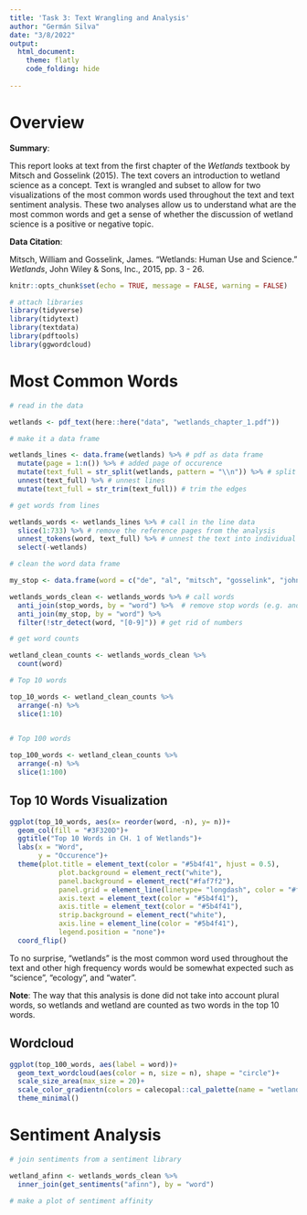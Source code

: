```yaml
---
title: 'Task 3: Text Wrangling and Analysis'
author: "Germán Silva"
date: "3/8/2022"
output: 
  html_document:
    theme: flatly
    code_folding: hide
    
---
```


# Overview

**Summary**:

This report looks at text from the first chapter of the _Wetlands_ textbook by Mitsch and Gosselink (2015). The text covers an introduction to wetland science as a concept. Text is wrangled and subset to allow for two visualizations of the most common words used throughout the text and text sentiment analysis. These two analyses allow us to understand what are the most common words and get a sense of whether the discussion of wetland science is a positive or negative topic. 

**Data Citation**:

Mitsch, William and Gosselink, James. "Wetlands: Human Use and Science." *Wetlands*, John Wiley & Sons, Inc., 2015, pp. 3 - 26. 

```r
knitr::opts_chunk$set(echo = TRUE, message = FALSE, warning = FALSE)

# attach libraries
library(tidyverse)
library(tidytext)
library(textdata)
library(pdftools)
library(ggwordcloud)
```

# Most Common Words {.tabset .tabset-fade .tabset-pills}

```r
# read in the data

wetlands <- pdf_text(here::here("data", "wetlands_chapter_1.pdf"))

# make it a data frame

wetlands_lines <- data.frame(wetlands) %>% # pdf as data frame
  mutate(page = 1:n()) %>% # added page of occurence
  mutate(text_full = str_split(wetlands, pattern = "\\n")) %>% # split lines by line breaks
  unnest(text_full) %>% # unnest lines
  mutate(text_full = str_trim(text_full)) # trim the edges

# get words from lines

wetlands_words <- wetlands_lines %>% # call in the line data
  slice(1:733) %>% # remove the reference pages from the analysis
  unnest_tokens(word, text_full) %>% # unnest the text into individual words
  select(-wetlands) 

# clean the word data frame

my_stop <- data.frame(word = c("de", "al", "mitsch", "gosselink", "john", "fig", "eds", "ed", "pp", "figure")) # list of words with no meaning in text such as author names, figure captions, and other similar abbreviations 

wetlands_words_clean <- wetlands_words %>% # call words
  anti_join(stop_words, by = "word") %>%  # remove stop words (e.g. and, the, a, etc.)
  anti_join(my_stop, by = "word") %>% 
  filter(!str_detect(word, "[0-9]")) # get rid of numbers 

# get word counts

wetland_clean_counts <- wetlands_words_clean %>% 
  count(word)

# Top 10 words

top_10_words <- wetland_clean_counts %>% 
  arrange(-n) %>% 
  slice(1:10)
  

# Top 100 words

top_100_words <- wetland_clean_counts %>% 
  arrange(-n) %>% 
  slice(1:100)
```

## Top 10 Words Visualization

```r
ggplot(top_10_words, aes(x= reorder(word, -n), y= n))+
  geom_col(fill = "#3F320D")+
  ggtitle("Top 10 Words in CH. 1 of Wetlands")+
  labs(x = "Word",
       y = "Occurence")+
  theme(plot.title = element_text(color = "#5b4f41", hjust = 0.5),
            plot.background = element_rect("white"),
            panel.background = element_rect("#faf7f2"),
            panel.grid = element_line(linetype= "longdash", color = "#f0ece1"),
            axis.text = element_text(color = "#5b4f41"),
            axis.title = element_text(color = "#5b4f41"),
            strip.background = element_rect("white"),
            axis.line = element_line(color = "#5b4f41"),
            legend.position = "none")+
  coord_flip()
```

To no surprise, "wetlands" is the most common word used throughout the text and other high frequency words would be somewhat expected such as "science", "ecology", and "water".

**Note**: The way that this analysis is done did not take into account plural words, so wetlands and wetland are counted as two words in the top 10 words.

## Wordcloud

```r
ggplot(top_100_words, aes(label = word))+
  geom_text_wordcloud(aes(color = n, size = n), shape = "circle")+
  scale_size_area(max_size = 20)+
  scale_color_gradientn(colors = calecopal::cal_palette(name = "wetland", n= 5, type = "discrete"))+
  theme_minimal()

```

# Sentiment Analysis

```r
# join sentiments from a sentiment library

wetland_afinn <- wetlands_words_clean %>% 
  inner_join(get_sentiments("afinn"), by = "word")

# make a plot of sentiment affinity 
```

